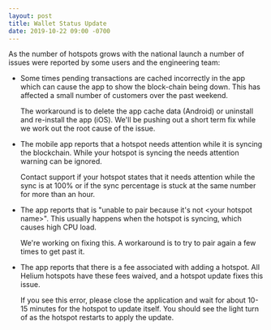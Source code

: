 ```yaml
---
layout: post
title: Wallet Status Update
date: 2019-10-22 09:00 -0700
---
```


As the number of hotspots grows with the national launch a number of issues were reported by some
users and the engineering team:

<!--truncate-->

- Some times pending transactions are cached incorrectly in the app which can cause the app to show
  the block-chain being down. This has affected a small number of customers over the past weekend.

  The workaround is to delete the app cache data (Android) or uninstall and re-install the app
  (iOS). We'll be pushing out a short term fix while we work out the root cause of the issue.

- The mobile app reports that a hotspot needs attention while it is syncing the blockchain. While
  your hotspot is syncing the needs attention warning can be ignored.

  Contact support if your hotspot states that it needs attention while the sync is at 100% or if the
  sync percentage is stuck at the same number for more than an hour.

- The app reports that is "unable to pair because it's not \<your hotspot name\>". This usually
  happens when the hotspot is syncing, which causes high CPU load.

  We're working on fixing this. A workaround is to try to pair again a few times to get past it.

- The app reports that there is a fee associated with adding a hotspot. All Helium hotspots have
  these fees waived, and a hotspot update fixes this issue.

  If you see this error, please close the application and wait for about 10-15 minutes for the
  hotspot to update itself. You should see the light turn of as the hotspot restarts to apply the
  update.
